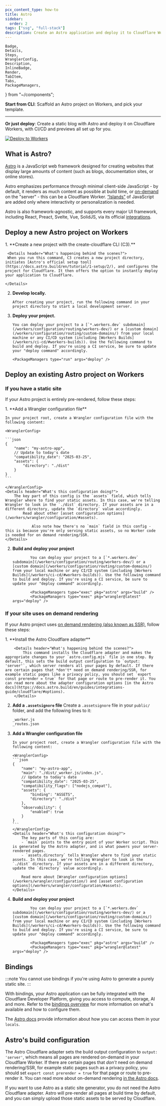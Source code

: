 ```yaml
---
pcx_content_type: how-to
title: Astro
sidebar:
  order: 2
tags: ["ssg", "full-stack"]
description: Create an Astro application and deploy it to Cloudflare Workers with Workers Assets.
---
```


	Badge,
	Details,
	Steps,
	WranglerConfig,
	Description,
	InlineBadge,
	Render,
	TabItem,
	Tabs,
	PackageManagers,
} from "~/components";

**Start from CLI**: Scaffold an Astro project on Workers, and pick your template.

<PackageManagers
	type="create"
	pkg="cloudflare@latest"
	args="my-astro-app --framework=astro"
/>

---

**Or just deploy**: Create a static blog with Astro and deploy it on Cloudflare Workers, with CI/CD and previews all set up for you.

[![Deploy to Workers](https://deploy.workers.cloudflare.com/button)](https://dash.cloudflare.com/?to=/:account/workers-and-pages/create/deploy-to-workers&repository=https://github.com/cloudflare/templates/tree/main/astro-blog-starter-template)

## What is Astro?

[Astro](https://astro.build/) is a JavaScript web framework designed for creating websites that display large amounts of content (such as blogs, documentation sites, or online stores).

Astro emphasizes performance through minimal client-side JavaScript - by default, it renders as much content as possible at build time, or [on-demand](https://docs.astro.build/en/guides/on-demand-rendering/) on the "server" - this can be a Cloudflare Worker. [“Islands”](https://docs.astro.build/en/concepts/islands/) of JavaScript are added only where interactivity or personalization is needed.

Astro is also framework-agnostic, and supports every major UI framework, including React, Preact, Svelte, Vue, SolidJS, via its official [integrations](https://astro.build/integrations/).

## Deploy a new Astro project on Workers

<Steps>
1. **Create a new project with the create-cloudflare CLI (C3).**
    <PackageManagers
    	type="create"
    	pkg="cloudflare@latest"
    	args="my-astro-app --framework=astro"
    />

     <Details header="What's happening behind the scenes?">
     When you run this command, C3 creates a new project directory, initiates [Astro's official setup tool](https://docs.astro.build/en/tutorial/1-setup/2/), and configures the project for Cloudflare. It then offers the option to instantly deploy your application to Cloudflare.

    </Details>

2.  **Develop locally.**

        After creating your project, run the following command in your project directory to start a local development server.

    <PackageManagers type="run" args="dev" />

3.  **Deploy your project.**

        You can deploy your project to a [`*.workers.dev` subdomain](/workers/configuration/routing/workers-dev/) or a [custom domain](/workers/configuration/routing/custom-domains/) from your local machine or any CI/CD system (including [Workers Builds](/workers/ci-cd/#workers-builds)). Use the following command to build and deploy. If you're using a CI service, be sure to update your "deploy command" accordingly.

        <PackageManagers type="run" args="deploy" />

  </Steps>

## Deploy an existing Astro project on Workers

### If you have a static site

If your Astro project is entirely pre-rendered, follow these steps:

<Steps>
1.  **Add a Wrangler configuration file**

    In your project root, create a Wrangler configuration file with the following content:

    <WranglerConfig>

    ```json
    {
    	"name": "my-astro-app",
    	// Update to today's date
    	"compatibility_date": "2025-03-25",
    	"assets": {
    		"directory": "./dist"
    	}
    }
    ```

    </WranglerConfig>
    <Details header="What's this configuration doing?">
    	The key part of this config is the `assets` field, which tells Wrangler where to find your static assets. In this case, we're telling Wrangler to look in the `./dist` directory. If your assets are in a different directory, update the `directory` value accordingly.
    		Read about other [asset configuration options](/workers/wrangler/configuration/#assets).

    			Also note how there's no `main` field in this config - this is because you're only serving static assets, so no Worker code is needed for on demand rendering/SSR.
    </Details>

2.  **Build and deploy your project**

        		You can deploy your project to a [`*.workers.dev` subdomain](/workers/configuration/routing/workers-dev/) or a [custom domain](/workers/configuration/routing/custom-domains/) from your local machine or any CI/CD system (including [Workers Builds](/workers/ci-cd/#workers-builds)). Use the following command to build and deploy. If you're using a CI service, be sure to update your "deploy command" accordingly.

        		<PackageManagers type="exec" pkg="astro" args="build" />
        		<PackageManagers type="exec" pkg="wrangler@latest" args="deploy" />

</Steps>

### If your site uses on demand rendering

If your Astro project uses [on demand rendering (also known as SSR)](https://docs.astro.build/en/guides/on-demand-rendering/), follow these steps:

<Steps>
1. **Install the Astro Cloudflare adapter**
		<PackageManagers
			type="exec"
			pkg="astro"
			args="add cloudflare"
		/>

    	<Details header="What's happening behind the scenes?">
    		This command installs the Cloudflare adapter and makes the appropriate changes to your `astro.config.mjs` file in one step. By default, this sets the build output configuration to `output: 'server'`, which server renders all your pages by default. If there are certain pages that *don't* need on demand rendering/SSR, for example static pages like a privacy policy, you should set `export const prerender = true` for that page or route to pre-render it. You can read more about the adapter configuration options [in the Astro docs](https://docs.astro.build/en/guides/integrations-guide/cloudflare/#options).
    	</Details>

2.  **Add a `.assetsignore` file**
    Create a `.assetsignore` file in your `public/` folder, and add the following lines to it:

    ```txt title=".assetsignore"
    _worker.js
    _routes.json
    ```

3.  **Add a Wrangler configuration file**

        In your project root, create a Wrangler configuration file with the following content:

        <WranglerConfig>
        ```json
        {
        	"name": "my-astro-app",
        	"main": "./dist/_worker.js/index.js",
        	// Update to today's date
        	"compatibility_date": "2025-03-25",
        	"compatibility_flags": ["nodejs_compat"],
        	"assets": {
        		"binding": "ASSETS",
        		"directory": "./dist"
        	},
        	"observability": {
        		"enabled": true
        	}
        }
        ```
        </WranglerConfig>
        <Details header="What's this configuration doing?">
        	The key parts of this config are:
        	- `main` points to the entry point of your Worker script. This is generated by the Astro adapter, and is what powers your server-rendered pages.
        	- `assets.directory` tells Wrangler where to find your static assets. In this case, we're telling Wrangler to look in the `./dist` directory. If your assets are in a different directory, update the `directory` value accordingly.

        	Read more about [Wrangler configuration options](/workers/wrangler/configuration/) and [asset configuration options](/workers/wrangler/configuration/#assets).
        </Details>

4.  **Build and deploy your project**

        		You can deploy your project to a [`*.workers.dev` subdomain](/workers/configuration/routing/workers-dev/) or a [custom domain](/workers/configuration/routing/custom-domains/) from your local machine or any CI/CD system (including [Workers Builds](/workers/ci-cd/#workers-builds)). Use the following command to build and deploy. If you're using a CI service, be sure to update your "deploy command" accordingly.

        		<PackageManagers type="exec" pkg="astro" args="build" />
        		<PackageManagers type="exec" pkg="wrangler@latest" args="deploy" />

</Steps>

## Bindings

:::note
You cannot use bindings if you're using Astro to generate a purely static site.
:::

With bindings, your Astro application can be fully integrated with the Cloudflare Developer Platform, giving you access to compute, storage, AI and more. Refer to the [bindings overview](/workers/runtime-apis/bindings/) for more information on what's available and how to configure them.

The [Astro docs](https://docs.astro.build/en/guides/integrations-guide/cloudflare/#cloudflare-runtime) provide information about how you can access them in your `locals`.

## Astro's build configuration

The Astro Cloudflare adapter sets the build output configuration to `output: 'server'`, which means all pages are rendered on-demand in your Cloudflare Worker. If there are certain pages that _don't_ need on demand rendering/SSR, for example static pages such as a privacy policy, you should set `export const prerender = true` for that page or route to pre-render it. You can read more about on-demand rendering [in the Astro docs](https://docs.astro.build/en/guides/on-demand-rendering/).

If you want to use Astro as a static site generator, you do not need the Astro Cloudflare adapter. Astro will pre-render all pages at build time by default, and you can simply upload those static assets to be served by Cloudflare.
